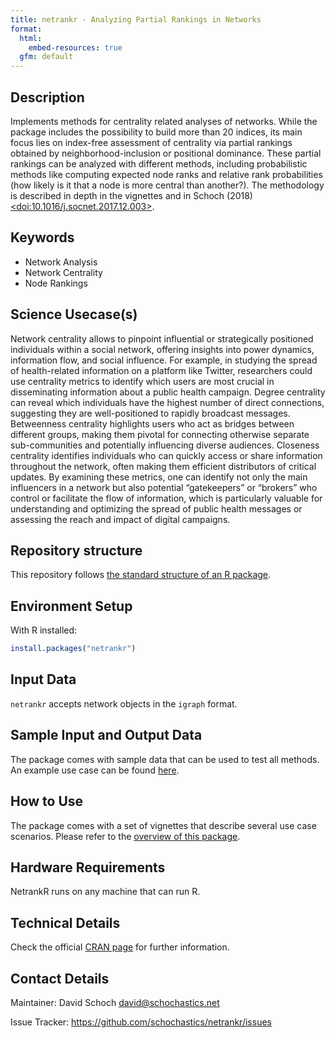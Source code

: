 ```yaml
---
title: netrankr - Analyzing Partial Rankings in Networks
format:
  html:
    embed-resources: true
  gfm: default
---
```


## Description

<!-- - Provide a brief and clear description of the method, its purpose, and what it aims to achieve. Add a link to a related paper from social science domain and show how your method can be applied to solve that research question.   -->

Implements methods for centrality related analyses of networks. 
While the package includes the possibility to build more than 20 indices, 
its main focus lies on index-free assessment of centrality via partial 
rankings obtained by neighborhood-inclusion or positional dominance. These 
partial rankings can be analyzed with different methods, including 
probabilistic methods like computing expected node ranks and relative 
rank probabilities (how likely is it that a node is more central than another?).
The methodology is described in depth in the vignettes and in
Schoch (2018) [<doi:10.1016/j.socnet.2017.12.003>](https://doi.org/10.1016/j.socnet.2017.12.003).

## Keywords

<!-- EDITME -->

* Network Analysis 
* Network Centrality
* Node Rankings

## Science Usecase(s)

Network centrality allows to pinpoint influential or strategically positioned individuals within a social network, offering insights into power dynamics, information flow, and social influence. For example, in studying the spread of health-related information on a platform like Twitter, researchers could use centrality metrics to identify which users are most crucial in disseminating information about a public health campaign. Degree centrality can reveal which individuals have the highest number of direct connections, suggesting they are well-positioned to rapidly broadcast messages. Betweenness centrality highlights users who act as bridges between different groups, making them pivotal for connecting otherwise separate sub-communities and potentially influencing diverse audiences. Closeness centrality identifies individuals who can quickly access or share information throughout the network, often making them efficient distributors of critical updates. By examining these metrics, one can identify not only the main influencers in a network but also potential "gatekeepers" or "brokers" who control or facilitate the flow of information, which is particularly valuable for understanding and optimizing the spread of public health messages or assessing the reach and impact of digital campaigns.

## Repository structure

This repository follows [the standard structure of an R package](https://cran.r-project.org/doc/FAQ/R-exts.html#Package-structure).

## Environment Setup

With R installed:

```r
install.packages("netrankr")
```

<!-- ## Hardware Requirements (Optional) -->
<!-- - The hardware requirements may be needed in specific cases when a method is known to require more memory/compute power.  -->
<!-- - The method need to be executed on a specific architecture (GPUs, Hadoop cluster etc.) -->


## Input Data 

<!-- - The input data has to be a Digital Behavioral Data (DBD) Dataset -->
<!-- - You can provide link to a public DBD dataset. GESIS DBD datasets (https://www.gesis.org/en/institute/digital-behavioral-data) -->

<!-- This is an example -->

`netrankr` accepts network objects in the `igraph` format.

## Sample Input and Output Data

The package comes with sample data that can be used to test all methods.
An example use case can be found [here](https://schochastics.github.io/netrankr/articles/use_case.html).


## How to Use

The package comes with a set of vignettes that describe several use case scenarios.
Please refer to the [overview of this package](https://schochastics.github.io/netrankr/).

## Hardware Requirements

NetrankR runs on any machine that can run R.

## Technical Details

Check the official [CRAN page](https://doi.org/10.32614/CRAN.package.netrankr) for further information.

## Contact Details

Maintainer: David Schoch <david@schochastics.net>

Issue Tracker: [https://github.com/schochastics/netrankr/issues](https://github.com/schochastics/netrankr/issues)

<!-- ## Publication -->
<!-- - Include information on publications or articles related to the method, if applicable. -->

<!-- ## Acknowledgements -->
<!-- - Acknowledgements if any -->

<!-- ## Disclaimer -->
<!-- - Add any disclaimers, legal notices, or usage restrictions for the method, if necessary. -->
